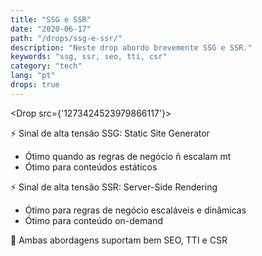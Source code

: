 ```yaml
---
title: "SSG e SSR"
date: "2020-06-17"
path: "/drops/ssg-e-ssr/"
description: "Neste drop abordo brevemente SSG e SSR."
keywords: "ssg, ssr, seo, tti, csr"
category: "tech"
lang: "pt"
drops: true
---
```



<Drop src={'1273424523979866117'}>

⚡️ Sinal de alta tensão SSG: Static Site Generator

- Ótimo quando as regras de negócio ñ escalam mt
- Ótimo para conteúdos estáticos

⚡️ Sinal de alta tensão SSR: Server-Side Rendering

- Ótimo para regras de negócio escaláveis e dinâmicas
- Ótimo para conteúdo on-demand

🌸 Ambas abordagens suportam bem SEO, TTI e CSR

</Drop>
